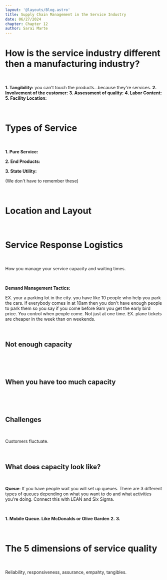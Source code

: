 ```yaml
---
layout: '@layouts/Blog.astro'
title: Supply Chain Management in the Service Industry
date: 06/27/2024
chapter: Chapter 12
author: Sarai Marte
---
```


# How is the service industry different then a manufacturing industry?

&nbsp;&nbsp;&nbsp;&nbsp;

**1. Tangibility:** you can't touch the products...because they're services. 
**2. Involvement of the customer:** 
**3. Assessment of quality:** 
**4. Labor Content:** 
**5. Facility Location:**

&nbsp;&nbsp;&nbsp;&nbsp;

# Types of Service 

&nbsp;&nbsp;&nbsp;&nbsp;

**1. Pure Service:**

**2. End Products:**

**3. State Utility:**

(We don't have to remember these)

&nbsp;&nbsp;&nbsp;&nbsp;

# Location and Layout 

&nbsp;&nbsp;&nbsp;&nbsp;

# Service Response Logistics 

&nbsp;&nbsp;&nbsp;&nbsp;

How you manage your service capacity and waiting times.

&nbsp;&nbsp;&nbsp;&nbsp;

**Demand Management Tactics:**

EX. your a parking lot in the city. you have like 10 people who help you park the cars. if everybody comes in at 10am then you don't have enough people to park them so you say if you come before 9am you get the early bird price. You control when people come. Not just at one time.
EX. plane tickets are cheaper in the week than on weekends. 

&nbsp;&nbsp;&nbsp;&nbsp;

## Not enough capacity 

&nbsp;&nbsp;&nbsp;&nbsp;

&nbsp;&nbsp;&nbsp;&nbsp;

## When you have too much capacity 

&nbsp;&nbsp;&nbsp;&nbsp;

&nbsp;&nbsp;&nbsp;&nbsp;

## Challenges 

&nbsp;&nbsp;&nbsp;&nbsp;

Customers fluctuate. 

&nbsp;&nbsp;&nbsp;&nbsp;

## What does capacity look like?

&nbsp;&nbsp;&nbsp;&nbsp;

**Queue**: If you have people wait you will set up queues. There are 3 different types of queues depending on what you want to do and what activities you're doing. Connect this with LEAN and Six Sigma. 

&nbsp;&nbsp;&nbsp;&nbsp;

**1. Mobile Queue. Like McDonalds or Olive Garden**
**2.**
**3.**

&nbsp;&nbsp;&nbsp;&nbsp;

# The 5 dimensions of service quality

&nbsp;&nbsp;&nbsp;&nbsp;

Reliability, responsiveness, assurance, empahty, tangibles.

